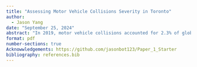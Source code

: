```yaml
---
title: "Assessing Motor Vehicle Collisions Severity in Toronto"
author: 
  - Jason Yang
date: "September 25, 2024"
abstract: "In 2019, motor vehicle collisions accounted for 2.3% of global deaths, resulting in 1.3 million fatalities annually and approximately 3,500 deaths per day. This paper examines statistical techniques to analyze motor crash data in Toronto, using either real-world or simulated datasets, with the goal of identifying factors contributing to crashes. The data used in this study were sourced from Open Toronto, but the accuracy, completeness, and timeliness of the data are not guaranteed, and it should not be compared with other crime data sources. Despite these limitations, the models developed in this analysis suggest that the number of accidents per year has declined over time, likely due to advancements in technology and improved public safety measures."
format: pdf
number-sections: true
Acknowwledgements: https://github.com/jasonbot123/Paper_1_Starter
bibliography: references.bib
---
```








